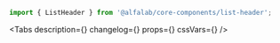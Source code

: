 


<Meta title='Компоненты/Другое/ListHeader' component={ListHeader} />

<!-- Canvas -->

<Story name='ListHeader'>
    <ListHeader
        title={text('title', 'Заголовок')}
        description={text('description', 'Описание')}
        filled={boolean('filled', true)}
    />
</Story>

<!-- Docs -->

<ComponentHeader
    name='ListHeader'
    version={version}
    package='@alfalab/core-components/list-header'
/>

```jsx
import { ListHeader } from '@alfalab/core-components/list-header';
```

<Tabs
    description={<Description />}
    changelog={<Changelog />}
    props={<ArgsTable of={ListHeaderTS} />}
    cssVars={<CssVars css={styles} />}
/>
